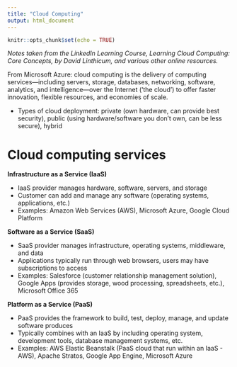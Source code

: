 ---
title: "Cloud Computing"
output: html_document
---

```{r setup, include=FALSE}
knitr::opts_chunk$set(echo = TRUE)
```
*Notes taken from the LinkedIn Learning Course, Learning Cloud Computing: Core Concepts, by David Linthicum, and various other online resources.*

From Microsoft Azure: cloud computing is the delivery of computing services—including servers, storage, databases, networking, software, analytics, and intelligence—over the Internet ('the cloud') to offer faster innovation, flexible resources, and economies of scale.

* Types of cloud deployment: private (own hardware, can provide best security), public (using hardware/software you don't own, can be less secure), hybrid

# Cloud computing services
**Infrastructure as a Service (IaaS)**  

* IaaS provider manages hardware, software, servers, and storage
* Customer can add and manage any software (operating systems, applications, etc.)
* Examples: Amazon Web Services (AWS), Microsoft Azure, Google Cloud Platform

**Software as a Service (SaaS)**  

* SaaS provider manages infrastructure, operating systems, middleware, and data
* Applications typically run through web browsers, users may have subscriptions to access
* Examples: Salesforce (customer relationship management solution), Google Apps (provides storage, wood processing, spreadsheets, etc.), Microsoft Office 365

**Platform as a Service (PaaS)**  

* PaaS provides the framework to build, test, deploy, manage, and update software produces
* Typically combines with an IaaS by including operating system, development tools, database management systems, etc. 
* Examples: AWS Elastic Beanstalk (PaaS cloud that run within an IaaS - AWS), Apache Stratos, Google App Engine, Microsoft Azure





